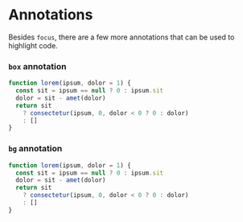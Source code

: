 # Annotations

Besides `focus`, there are a few more annotations that can be used to highlight code.

<div foo={CH.annotations.Label} />

### `box` annotation

```js box=2[15:43],4[10:12]
function lorem(ipsum, dolor = 1) {
  const sit = ipsum == null ? 0 : ipsum.sit
  dolor = sit - amet(dolor)
  return sit
    ? consectetur(ipsum, 0, dolor < 0 ? 0 : dolor)
    : []
}
```

### `bg` annotation

```js bg=2,4:6
function lorem(ipsum, dolor = 1) {
  const sit = ipsum == null ? 0 : ipsum.sit
  dolor = sit - amet(dolor)
  return sit
    ? consectetur(ipsum, 0, dolor < 0 ? 0 : dolor)
    : []
}
```
